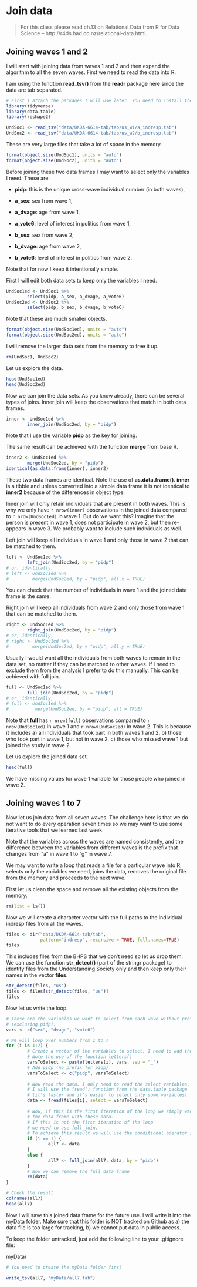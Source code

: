 # Join data {#joining}

> For this class please read ch.13 on Relational Data from R for Data Science -- http://r4ds.had.co.nz/relational-data.html.

## Joining waves 1 and 2

I will start with joining data from waves 1 and 2 and then expand the algorithm to all the seven waves. First we need to read the data into R.

I am using the fundtion **read_tsv()** from the **readr** package here since the data are tab separated.

```r
# First I attach the packages I will use later. You need to install these packages first.
library(tidyverse)
library(data.table)
library(reshape2)

UndSoc1 <- read_tsv("data/UKDA-6614-tab/tab/us_w1/a_indresp.tab")
UndSoc2 <- read_tsv("data/UKDA-6614-tab/tab/us_w2/b_indresp.tab")

```

These are very large files that take a lot of space in the memory.

```r
format(object.size(UndSoc1), units = "auto")
format(object.size(UndSoc2), units = "auto")

```

Before joining these two data frames I may want to select only the variables I need. These are:

* **pidp**: this is the unique cross-wave individual number (in both waves),

* **a_sex**: sex from wave 1,

* **a_dvage**: age from wave 1,

* **a_vote6**: level of interest in politics from wave 1,

* **b_sex**: sex from wave 2,

* **b_dvage**: age from wave 2,

* **b_vote6**: level of interest in politics from wave 2.

Note that for now I keep it intentionally simple.

First I will edit both data sets to keep only the variables I need.

```r
UndSoc1ed <- UndSoc1 %>%
        select(pidp, a_sex, a_dvage, a_vote6)
UndSoc2ed <- UndSoc2 %>%
        select(pidp, b_sex, b_dvage, b_vote6)

```

Note that these are much smaller objects.

```r
format(object.size(UndSoc1ed), units = "auto")
format(object.size(UndSoc2ed), units = "auto")

```

I will remove the larger data sets from the memory to free it up.

```r
rm(UndSoc1, UndSoc2)
```

Let us explore the data.

```r
head(UndSoc1ed)
head(UndSoc2ed)

```

Now we can join the data sets. As you know already, there can be several types of joins. Inner join will keep the observations that match in both data frames.

```r
inner <- UndSoc1ed %>%
        inner_join(UndSoc2ed, by = "pidp")
```

Note that I use the variable **pidp** as the key for joining.

The same result can be achieved with the function **merge** from base R.

```r
inner2 <- UndSoc1ed %>%
        merge(UndSoc2ed, by = "pidp")
identical(as.data.frame(inner), inner2)
```

These two data frames are identical. Note the use of **as.data.frame()**. **inner** is a tibble and unless converted into a simple data frame it is not identical to **inner2** because of the differences in object type.

Inner join will only retain individuals that are present in both waves. This is why we only have `r nrow(inner)` observations in the joined data compared to `r nrow(UndSoc1ed)` in wave 1. But do we want this? Imagine that the person is present in wave 1, does not participate in wave 2, but then re-appears in wave 3. We probably want to include such individuals as well.

Left join will keep all individuals in wave 1 and only those in wave 2 that can be matched to them.

```r
left <- UndSoc1ed %>%
        left_join(UndSoc2ed, by = "pidp")
# or, identically,
# left <- UndSoc1ed %>%
#         merge(UndSoc2ed, by = "pidp", all.x = TRUE)
```

You can check that the number of individuals in wave 1 and the joined data frame is the same.

Right join will keep all individuals from wave 2 and only those from wave 1 that can be matched to them.

```r
right <- UndSoc1ed %>%
        right_join(UndSoc2ed, by = "pidp")
# or, identically,
# right <- UndSoc1ed %>%
#         merge(UndSoc2ed, by = "pidp", all.y = TRUE)
```

Usually I would want all the individuals from both waves to remain in the data set, no matter if they can be matched to other waves. If I need to exclude them from the analysis I prefer to do this manually. This can be achieved with full join.

```r
full <- UndSoc1ed %>%
        full_join(UndSoc2ed, by = "pidp")
# or, identically,
# full <- UndSoc1ed %>%
#          merge(UndSoc2ed, by = "pidp", all = TRUE)
```

Note that **full** has `r nrow(full)` observations compared to  `r nrow(UndSoc1ed)` in wave 1 and `r nrow(UndSoc2ed)` in wave 2. This is because it includes a) all individuals that took part in both waves 1 and 2, b) those who took part in wave 1, but not in wave 2, c) those who missed wave 1 but joined the study in wave 2.

Let us explore the joined data set.

```r
head(full)
```

We have missing values for wave 1 variable for those people who joined in wave 2.

## Joining waves 1 to 7

Now let us join data from all seven waves. The challenge here is that we do not want to do every operation seven times so we may want to use some iterative tools that we learned last week.

Note that the variables across the waves are named consistently, and the difference between the variables from different waves is the prefix that changes from "a" in wave 1 to "g" in wave 7.

We may want to write a loop that reads a file for a particular wave into R, selects only the variables we need, joins the data, removes the original file from the memory and proceeds to the next wave.

First let us clean the space and remove all the existing objects from the memory.

```r
rm(list = ls())
```

Now we will create a character vector with the full paths to the individual indresp files from all the waves.

```r
files <- dir("data/UKDA-6614-tab/tab",
             pattern="indresp", recursive = TRUE, full.names=TRUE)
files
```

This includes files from the BHPS that we don't need so let us drop them. We can use the function **str_detect()** (part of the stringr package) to identify files from the Understanding Society only and then keep only their names in the vector **files**.

```r
str_detect(files, "us")
files <- files[str_detect(files, "us")]
files
```

Now let us write the loop.

```r
# These are the variables we want to select from each wave without prefixes
# (exclusing pidp).
vars <- c("sex", "dvage", "vote6")

# We will loop over numbers from 1 to 7
for (i in 1:7) {
        # Create a vector of the variables to select. I need to add the prefix.
        # Note the use of the function letters()
        varsToSelect <- paste(letters[i], vars, sep = "_")
        # Add pidp (no prefix for pidp)
        varsToSelect <- c("pidp", varsToSelect)
        
        # Now read the data. I only need to read the select variables.
        # I will use the fread() function from the data.table package
        # (it's faster and it's easier to select only some variables)
        data <- fread(files[i], select = varsToSelect)
        
        # Now, if this is the first iteration of the loop we simply want to initialise
        # the data frame with these data.
        # If this is not the first iteration of the loop
        # we need to use full_join.
        # To achieve this result we will use the conditional operator if... else
        if (i == 1) {
                all7 <- data  
        }
        else {
                all7 <- full_join(all7, data, by = "pidp")
        }
        # Now we can remove the full data frame
        rm(data)
}

# Check the result
colnames(all7)
head(all7)
```

Now I will save this joined data frame for the future use. I will write it into the myData folder. Make sure that this folder is NOT tracked on Github as a) the data file is too large for tracking, b) we cannot put data in public access.

To keep the folder untracked, just add the following line to your .gitignore file:

myData/

```r
# You need to create the myData folder first

write_tsv(all7, "myData/all7.tab")
```




